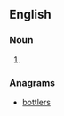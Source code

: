 ==English==

===Noun===
{{head|en|noun plural form}}

# {{plural of|blotter|lang=en}}

===Anagrams===
* [[bottlers#English|bottlers]]